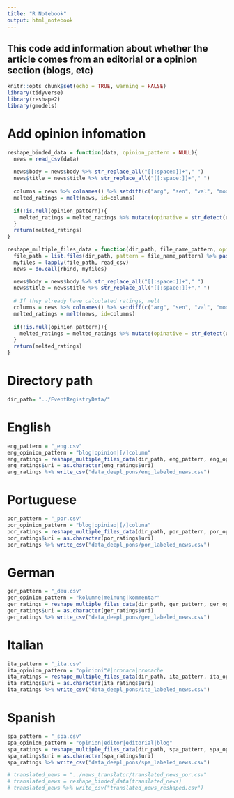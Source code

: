 ```yaml
---
title: "R Notebook"
output: html_notebook
---
```

## This code add information about whether the article comes from an editorial or a opinion section (blogs, etc)
```r
knitr::opts_chunk$set(echo = TRUE, warning = FALSE)
library(tidyverse)
library(reshape2)
library(gmodels)
```

# Add opinion infomation
```r
reshape_binded_data = function(data, opinion_pattern = NULL){
  news = read_csv(data)
  
  news$body = news$body %>% str_replace_all("[[:space:]]+"," ")
  news$title = news$title %>% str_replace_all("[[:space:]]+"," ")
  
  columns = news %>% colnames() %>% setdiff(c("arg", "sen", "val", "mod", "pre"))
  melted_ratings = melt(news, id=columns)
  
  if(!is.null(opinion_pattern)){
    melted_ratings = melted_ratings %>% mutate(opinative = str_detect(url,opinion_pattern))
  }
  return(melted_ratings)
}

reshape_multiple_files_data = function(dir_path, file_name_pattern, opinion_pattern = NULL){
  file_path = list.files(dir_path, pattern = file_name_pattern) %>% paste(dir_path, ., sep = "")
  myfiles = lapply(file_path, read_csv)
  news = do.call(rbind, myfiles)

  news$body = news$body %>% str_replace_all("[[:space:]]+"," ")
  news$title = news$title %>% str_replace_all("[[:space:]]+"," ")
  
  # If they already have calculated ratings, melt 
  columns = news %>% colnames() %>% setdiff(c("arg", "sen", "val", "mod", "pre"))
  melted_ratings = melt(news, id=columns)
  
  if(!is.null(opinion_pattern)){
    melted_ratings = melted_ratings %>% mutate(opinative = str_detect(url,opinion_pattern))
  }
  return(melted_ratings)
}
```

# Directory path
```r
dir_path= "../EventRegistryData/"
```

# English
```r
eng_pattern = "_eng.csv"
eng_opinion_pattern = "blog|opinion|[/]column"
eng_ratings = reshape_multiple_files_data(dir_path, eng_pattern, eng_opinion_pattern)
eng_ratings$uri = as.character(eng_ratings$uri)
eng_ratings %>% write_csv("data_deepl_pons/eng_labeled_news.csv")
```

# Portuguese
```r
por_pattern = "_por.csv"
por_opinion_pattern = "blog|opiniao|[/]coluna"
por_ratings = reshape_multiple_files_data(dir_path, por_pattern, por_opinion_pattern)
por_ratings$uri = as.character(por_ratings$uri)
por_ratings %>% write_csv("data_deepl_pons/por_labeled_news.csv")
```
# German
```r
ger_pattern = "_deu.csv"
ger_opinion_pattern = "kolumne|meinung|kommentar"
ger_ratings = reshape_multiple_files_data(dir_path, ger_pattern, ger_opinion_pattern)
ger_ratings$uri = as.character(ger_ratings$uri)
ger_ratings %>% write_csv("data_deepl_pons/ger_labeled_news.csv")
```

# Italian
```r
ita_pattern = "_ita.csv"
ita_opinion_pattern = "opinioni"#|cronaca|cronache
ita_ratings = reshape_multiple_files_data(dir_path, ita_pattern, ita_opinion_pattern)
ita_ratings$uri = as.character(ita_ratings$uri)
ita_ratings %>% write_csv("data_deepl_pons/ita_labeled_news.csv")
```

# Spanish
```r
spa_pattern = "_spa.csv"
spa_opinion_pattern = "opinion|editor|editorial|blog"
spa_ratings = reshape_multiple_files_data(dir_path, spa_pattern, spa_opinion_pattern)
spa_ratings$uri = as.character(spa_ratings$uri)
spa_ratings %>% write_csv("data_deepl_pons/spa_labeled_news.csv")
```

```r
# translated_news = "../news_translator/translated_news_por.csv"
# translated_news = reshape_binded_data(translated_news)
# translated_news %>% write_csv("translated_news_reshaped.csv")
```

